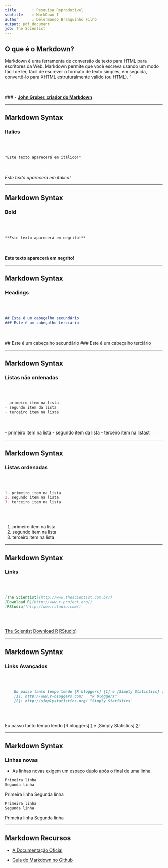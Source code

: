 ```yaml
---
title       : Pesquisa Reprodutível
subtitle    : MarkDown I
author      : Delermando Branquinho Filho
output: pdf_document
job: The Scientist
---
```


  
## O que é o Markdown?

Markdown é uma ferramenta de conversão de texto para HTML para escritores da Web. Markdown permite que você escreva usando um modo fácil de ler, fácil de escrever o formato de texto simples, em seguida, convertê-lo para XHTML estruturalmente válido (ou HTML). "

<br></br>
### \- [**John Gruber, criador do Markdown**](http://daringfireball.net/projects/markdown/) 

---

## Markdown Syntax

### Italics

<br></br>

```markdown
*Este texto aparecerá em itálico!*
```

<br></br>
*Este texto aparecerá em itálico!*

---

## Markdown Syntax

### Bold

<br></br>

```markdown
**Este texto aparecerá em negrito!**
```

<br></br>
**Este texto aparecerá em negrito!**

---

## Markdown Syntax

### Headings

<br></br>

```markdown
## Este é um cabeçalho secundário
### Este é um cabeçalho terciário
```

<br></br>
## Este é um cabeçalho secundário
### Este é um cabeçalho terciário

---

## Markdown Syntax

### Listas não ordenadas

<br></br>

```markdown
- primeiro item na lista
- segundo item da lista
- terceiro item na lista
```

<br></br>
- primeiro item na lista
- segundo item da lista
- terceiro item na listast

---

## Markdown Syntax

### Listas ordenadas

<br></br>

```markdown
1. primeiro item na lista
2. segundo item na lista
3. terceiro item na lista
```

<br></br>

1. primeiro item na lista
2. segundo item na lista
3. terceiro item na lista

---

## Markdown Syntax

### Links

<br></br>

```markdown
[The Scientist](http://www.thescientist.com.br/)
[Download R](http://www.r-project.org/)
[RStudio](http://www.rstudio.com/)
```

<br></br>

[The Scientist](http://www.thescientist.com.br/)
[Download R](http://www.r-project.org/)
[RStudio](http://www.rstudio.com/))  

---

## Markdown Syntax

### Links Avançados

<br></br>

```markdown
    Eu passo tanto tempo lendo [R bloggers] [1] e [Simply Statistics] [2]!  
    [1]: http://www.r-bloggers.com/   "R bloggers"  
    [2]: http://simplystatistics.org/ "Simply Statistics"  
```

<br></br>

Eu passo tanto tempo lendo [R bloggers] [1] e [Simply Statistics] [2]!

[1]: http://www.r-bloggers.com/   "R bloggers"
[2]: http://simplystatistics.org/ "Simply Statistics"

---

## Markdown Syntax

### Linhas novas

- As linhas novas exigem um espaço duplo após o final de uma linha.

```markdown
Primeira linha
Segunda linha
```

Primeira linha
Segunda linha


```markdown
Primeira linha
Segunda linha
```

Primeira linha
Segunda linha


---

## Markdown Recursos

- [A Documentação Oficial](http://daringfireball.net/projects/markdown/basics)

- [Guia do Markdown no Github](https://help.github.com/articles/github-flavored-markdown)

